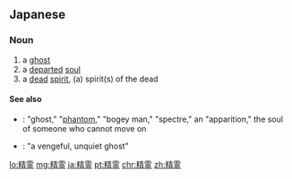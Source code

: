 ==Japanese==
{{ja-kanjitab|せい|れい|yomi=o}}

===Noun===
{{ja-noun|せいれい|kyu=精靈}}

# a [[ghost]]
# a [[departed]] [[soul]]
# a [[dead]] [[spirit]], (a) spirit(s) of the dead

====See also====
* {{ja-r|幽霊|ゆうれい}}: "ghost," "[[phantom]]," "bogey man," "spectre," an "apparition," the soul of someone who cannot move on
* {{ja-r|怨霊|おんりょう}}: "a vengeful, unquiet ghost"

[[lo:精霊]]
[[mg:精霊]]
[[ja:精霊]]
[[pt:精霊]]
[[chr:精霊]]
[[zh:精霊]]